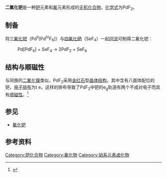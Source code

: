{{chembox
| verifiedrevid = 406079823
|   Name = 二氟化钯
|   ImageFile = PdF2-xtal-1993-unit-cell-CM-3D-ellipsoids.png
| ImageSize = 200px
|   ImageName = unit cell of the crystal structure of palladium(II) fluoride
|   OtherNames = 
| Section1 = {{Chembox Identifiers
|   CASNo = 13444-96-7
|    CASNo_Ref = {{cascite}}
|   EINECS = 
|   RTECS =
  }}
| Section2 = {{Chembox Properties
|   Formula = PdF<sub>2</sub>
|   Appearance = 浅紫色晶体，有[[吸湿性|吸湿性]]<ref name="CRC">[http://www.hbcpnetbase.com/ CRC Handbook, 89<sup>th</sup> edition]</ref>
|   Density = 5.76 g cm<sup>−3</sup><ref name="CRC" />
|   Solubility = 与水反应
|   SolubleOther = 
|   MeltingPt = 952 °C<ref name="CRC" />
  }}
| Section3 = {{Chembox Structure
|   Coordination = 八面体
|   CrystalStruct = 四方
  }}
| Section4 = {{Chembox Thermochemistry
|   DeltaHf = 
|   Entropy = 
  }}
| Section7 = {{Chembox Hazards
|   ExternalMSDS = 
|   EUClass =
|   EUIndex = 未列出
|   MainHazards = 
|   NFPA-H = 
|   NFPA-F = 
|   NFPA-R = 
|   NFPA-O =
|   RPhrases = 
|   SPhrases = 
|   FlashPt = 
|   PEL = 
  }}
| Section8 = {{Chembox Related
|   OtherAnions = [[氯化钯|氯化钯]]<br/>[[溴化钯|溴化钯]]<br/>[[碘化钯|碘化钯]]
|   OtherCations = [[二氟化镍|二氟化镍]]<br/>[[二氟化铂|二氟化铂]]<br/>[[四氟化铂|四氟化铂]]
  }}
}}

'''二氟化钯'''是一种[[钯|钯]]元素和[[氟|氟]]元素形成的[[无机化合物|无机化合物]]，[[化学式|化学式]]为PdF<sub>2</sub>。

==制备==
将[[三氟化钯|三氟化钯]]（Pd<sup>II</sup>[Pd<sup>IV</sup>F<sub>6</sub>]）与[[四氟化硒|四氟化硒]]（SeF<sub>4</sub>）一起[[回流|回流]]可制得二氟化钯：
:Pd[PdF<sub>6</sub>] + SeF<sub>4</sub> → 2PdF<sub>2</sub> + SeF<sub>6</sub>

==结构与顺磁性==
与同族的[[二氟化镍|二氟化镍]]类似，PdF<sub>2</sub>采用[[金红石|金红石]]型[[晶体结构|晶体结构]]，其中含有八面体配位的钯，[[电子排布|电子排布]]为t{{sup sub|6|2g}} e{{sup sub|2|g}}。这样的排布导致了PdF<sub>2</sub>中钯的e<sub>g</sub>轨道有两个不成对电子而具有[[顺磁性|顺磁性]]。<ref name="G&E-1153">{{Greenwood&Earnshaw2nd|pages=1152–1153}}</ref>

==参见==
* [[氟化钯|氟化钯]]

==参考资料==
{{reflist}}

{{钯化合物}}
{{氟化物}}

[[Category:钯化合物|Category:钯化合物]]
[[Category:氟化物|Category:氟化物]]
[[Category:铂系元素卤化物|Category:铂系元素卤化物]]
